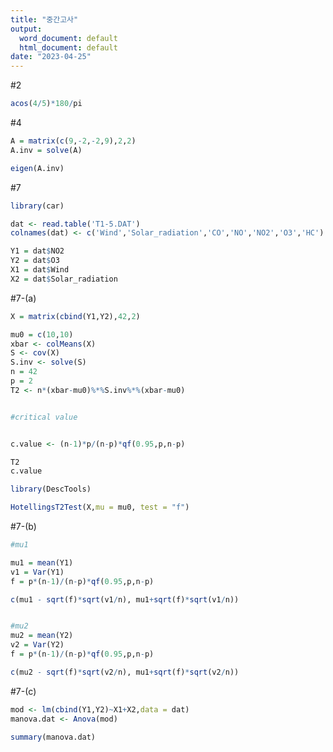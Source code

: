 ---
title: "중간고사"
output:
  word_document: default
  html_document: default
date: "2023-04-25"
---
#2
```{r}
acos(4/5)*180/pi
```


#4
```{r}
A = matrix(c(9,-2,-2,9),2,2)
A.inv = solve(A)

eigen(A.inv)
```
#7
```{r}
library(car)

dat <- read.table('T1-5.DAT')
colnames(dat) <- c('Wind','Solar_radiation','CO','NO','NO2','O3','HC')

Y1 = dat$NO2
Y2 = dat$O3
X1 = dat$Wind
X2 = dat$Solar_radiation


```

#7-(a)

```{r}
X = matrix(cbind(Y1,Y2),42,2)

mu0 = c(10,10)
xbar <- colMeans(X)
S <- cov(X)
S.inv <- solve(S)
n = 42
p = 2
T2 <- n*(xbar-mu0)%*%S.inv%*%(xbar-mu0)


#critical value


c.value <- (n-1)*p/(n-p)*qf(0.95,p,n-p)

T2
c.value
```

```{r}
library(DescTools)

HotellingsT2Test(X,mu = mu0, test = "f")
```
#7-(b)
```{r}
#mu1

mu1 = mean(Y1)
v1 = Var(Y1)
f = p*(n-1)/(n-p)*qf(0.95,p,n-p)

c(mu1 - sqrt(f)*sqrt(v1/n), mu1+sqrt(f)*sqrt(v1/n))


#mu2
mu2 = mean(Y2)
v2 = Var(Y2)
f = p*(n-1)/(n-p)*qf(0.95,p,n-p)

c(mu2 - sqrt(f)*sqrt(v2/n), mu1+sqrt(f)*sqrt(v2/n))
```

#7-(c)
```{r}

mod <- lm(cbind(Y1,Y2)~X1+X2,data = dat)
manova.dat <- Anova(mod)

summary(manova.dat)
```






